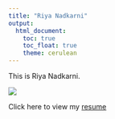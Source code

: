 ```yaml
---
title: "Riya Nadkarni"
output: 
  html_document:
    toc: true
    toc_float: true
    theme: cerulean
---
```


This is Riya Nadkarni.

![](00002.jpg)

Click here to view my [resume](about.html)





